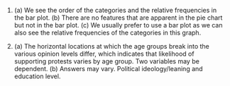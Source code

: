 1.  (a) We see the order of the categories and the relative frequencies in the bar plot. (b) There are no features that are apparent in the pie chart but not in the bar plot. (c) We usually prefer to use a bar plot as we can also see the relative frequencies of the categories in this graph.

1.  (a) The horizontal locations at which the age groups break into the various opinion levels differ, which indicates that likelihood of supporting protests varies by age group. Two variables may be dependent. (b) Answers may vary. Political ideology/leaning and education level.
